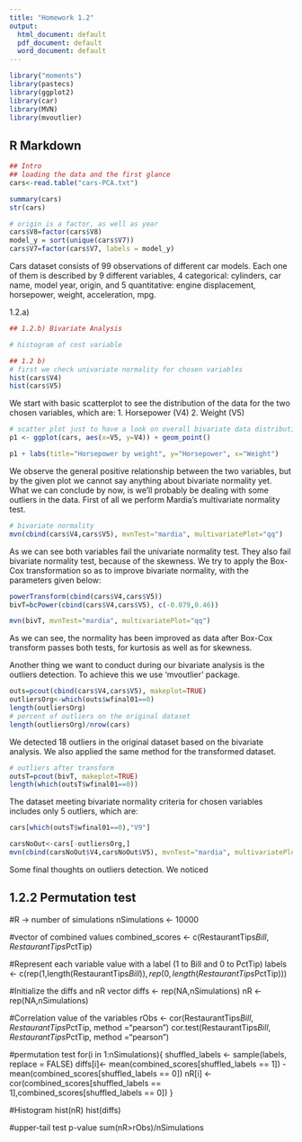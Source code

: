 ```yaml
---
title: "Homework 1.2"
output:
  html_document: default
  pdf_document: default
  word_document: default
---
```


```r
library("moments")
library(pastecs)
library(ggplot2)
library(car)
library(MVN)
library(mvoutlier)

```

## R Markdown
```r
## Intro
## loading the data and the first glance
cars<-read.table("cars-PCA.txt")

summary(cars)
str(cars)

# origin is a factor, as well as year
cars$V8=factor(cars$V8)
model_y = sort(unique(cars$V7))
cars$V7=factor(cars$V7, labels = model_y)
```
Cars dataset consists of 99 observations of different car models. Each one of them is described by 9 different variables, 4 categorical: cylinders, car name, model year, origin, and 5 quantitative: engine displacement, horsepower, weight, acceleration, mpg.

1.2.a)






```r
## 1.2.b) Bivariate Analysis

# histogram of cost variable

## 1.2 b)
# first we check univariate normality for chosen variables
hist(cars$V4)
hist(cars$V5)
```

We start with basic scatterplot to see the distribution of the data for the two chosen variables, which are:
1. Horsepower (V4)
2. Weight (V5)


```r

# scatter plot just to have a look on overall bivariate data distribution
p1 <- ggplot(cars, aes(x=V5, y=V4)) + geom_point()

p1 + labs(title="Horsepower by weight", y="Horsepower", x="Weight")

```
We observe the general positive relationship between the two variables, but by the given plot we cannot say anything about bivariate normality yet. What we can conclude by now, is we'll probably be dealing with some outliers in the data. 
First of all we perform Mardia's multivariate normality test. 
```r
# bivariate normality
mvn(cbind(cars$V4,cars$V5), mvnTest="mardia", multivariatePlot="qq")
```
As we can see both variables fail the univariate normality test. They also fail bivariate normality test, because of the skewness. 
We try to apply the Box-Cox transformation so as to improve bivariate normality, with the parameters given below:
```r
powerTransform(cbind(cars$V4,cars$V5))
bivT=bcPower(cbind(cars$V4,cars$V5), c(-0.079,0.46))
```

```r
mvn(bivT, mvnTest="mardia", multivariatePlot="qq")
```
As we can see, the normality has been improved as data after Box-Cox transform passes both tests, for kurtosis as well as for skewness.

Another thing we want to conduct during our bivariate analysis is the outliers detection. To achieve this we use 'mvoutlier' package. 
```r

outs=pcout(cbind(cars$V4,cars$V5), makeplot=TRUE)
outliersOrg<-which(outs$wfinal01==0)
length(outliersOrg)
# percent of outliers on the original dataset
length(outliersOrg)/nrow(cars)
```
We detected 18 outliers in the original dataset based on the bivariate analysis. We also applied the same method for the transformed dataset.

```r
# outliers after transform 
outsT=pcout(bivT, makeplot=TRUE)
length(which(outsT$wfinal01==0))
```

The dataset meeting bivariate normality criteria for chosen variables includes only 5 outliers, which are:
```r
cars[which(outsT$wfinal01==0),"V9"]
```



```r

carsNoOut<-cars[-outliersOrg,]
mvn(cbind(carsNoOut$V4,carsNoOut$V5), mvnTest="mardia", multivariatePlot="qq")
```
Some final thoughts on outliers detection. We noticed 


## 1.2.2 Permutation test

#R -> number of simulations
nSimulations <- 10000

#vector of combined values
combined_scores <- c(RestaurantTips$Bill,RestaurantTips$PctTip)

#Represent each variable value with a label (1 to Bill and 0 to PctTip)
labels <- c(rep(1,length(RestaurantTips$Bill)),rep(0,length(RestaurantTips$PctTip)))

#Initialize the diffs and nR vector
diffs <- rep(NA,nSimulations)
nR <- rep(NA,nSimulations)

#Correlation value of the variables
rObs <- cor(RestaurantTips$Bill,RestaurantTips$PctTip, method ="pearson")
cor.test(RestaurantTips$Bill,RestaurantTips$PctTip, method ="pearson")

#permutation test
for(i in 1:nSimulations){
  shuffled_labels <- sample(labels, replace = FALSE)
  diffs[i]<- mean(combined_scores[shuffled_labels == 1]) - mean(combined_scores[shuffled_labels == 0])
  nR[i] <- cor(combined_scores[shuffled_labels == 1],combined_scores[shuffled_labels == 0])
}

#Histogram
hist(nR)
hist(diffs)

#upper-tail test p-value
sum(nR>rObs)/nSimulations
